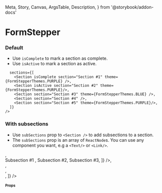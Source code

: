   Meta,
  Story,
  Canvas,
  ArgsTable,
  Description,
} from '@storybook/addon-docs'


<Meta title="Navigation/FormStepper" component={FormStepperV2} />

# FormStepper

<DescriptionFigma name="FormStepper" />

### Default

- Use `isComplete` to mark a section as complete.
- Use `isActive` to mark a section as active.

<Canvas>
  <Story name="Default">
    <FormStepperV2
      
      sections={[
        <Section isComplete section="Section #1" theme={FormStepperThemes.PURPLE} />,
        <Section isActive section="Section #2" theme={FormStepperThemes.PURPLE}/>,
        <Section section="Section #3" theme={FormStepperThemes.BLUE} />,
        <Section section="Section #4" />,
        <Section section="Section #5" theme={FormStepperThemes.PURPLE}/>,
      ]}
    />
  </Story>
</Canvas>

### With subsections

- Use `subSections` prop to `<Section />` to add subsections to a section.
- The `subSections` prop is an array of `ReactNode`s. You can use any component you want, e.g a `<Text/>` or `<Link/>`.

<Canvas>
  <Story name="With sub sections">
    <FormStepperV2
      sections={[
        <Section isComplete section={'Section #1'} />,
        <Section
          section={'Section #2'}
          isActive
          subSections={[
            <Text key="sub1" fontWeight="semiBold">
              Subsection #1
            </Text>,
            <Text key="sub2">Subsection #2</Text>,
            <Text key="sub3">Subsection #3</Text>,
          ]}
        />,
        <Section section={'Section #3'} />,
        <Section section={'Section #4'} />,
        <Section section={'Section #5'} />,
      ]}
    />
  </Story>
</Canvas>

# Props

<ArgsTable of={FormStepperV2} />
